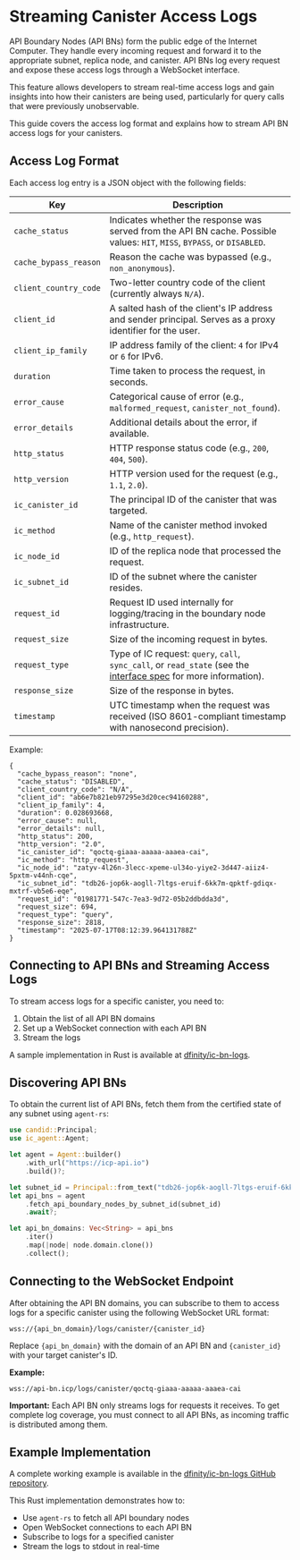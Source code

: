 # Streaming Canister Access Logs

API Boundary Nodes (API BNs) form the public edge of the Internet Computer. They handle every incoming request and forward it to the appropriate subnet, replica node, and canister. API BNs log every request and expose these access logs through a WebSocket interface.

This feature allows developers to stream real-time access logs and gain insights into how their canisters are being used, particularly for query calls that were previously unobservable.

This guide covers the access log format and explains how to stream API BN access logs for your canisters.

## Access Log Format

Each access log entry is a JSON object with the following fields:

| **Key**                | **Description**                                                                                       |
|------------------------|-------------------------------------------------------------------------------------------------------|
| `cache_status`         | Indicates whether the response was served from the API BN cache. Possible values: `HIT`, `MISS`, `BYPASS`, or `DISABLED`. |
| `cache_bypass_reason`  | Reason the cache was bypassed (e.g., `non_anonymous`).                                                |
| `client_country_code`  | Two-letter country code of the client (currently always `N/A`).                                       |
| `client_id`            | A salted hash of the client's IP address and sender principal. Serves as a proxy identifier for the user. |
| `client_ip_family`     | IP address family of the client: `4` for IPv4 or `6` for IPv6.                                        |
| `duration`             | Time taken to process the request, in seconds.                                                        |
| `error_cause`          | Categorical cause of error (e.g., `malformed_request`, `canister_not_found`).                         |
| `error_details`        | Additional details about the error, if available.                                                     |
| `http_status`          | HTTP response status code (e.g., `200`, `404`, `500`).                                                |
| `http_version`         | HTTP version used for the request (e.g., `1.1`, `2.0`).                                               |
| `ic_canister_id`       | The principal ID of the canister that was targeted.                                                   |
| `ic_method`            | Name of the canister method invoked (e.g., `http_request`).                                           |
| `ic_node_id`           | ID of the replica node that processed the request.                                                    |
| `ic_subnet_id`         | ID of the subnet where the canister resides.                                                          |
| `request_id`           | Request ID used internally for logging/tracing in the boundary node infrastructure.                   |
| `request_size`         | Size of the incoming request in bytes.                                                                |
| `request_type`         | Type of IC request: `query`, `call`, `sync_call`, or `read_state` (see the [interface spec](https://internetcomputer.org/docs/references/ic-interface-spec#http-interface) for more information).                                  |
| `response_size`        | Size of the response in bytes.                                                                        |
| `timestamp`            | UTC timestamp when the request was received (ISO 8601-compliant timestamp with nanosecond precision). |

Example:
```
{
  "cache_bypass_reason": "none",
  "cache_status": "DISABLED",
  "client_country_code": "N/A",
  "client_id": "ab6e7b821eb97295e3d20cec94160288",
  "client_ip_family": 4,
  "duration": 0.028693668,
  "error_cause": null,
  "error_details": null,
  "http_status": 200,
  "http_version": "2.0",
  "ic_canister_id": "qoctq-giaaa-aaaaa-aaaea-cai",
  "ic_method": "http_request",
  "ic_node_id": "zatyv-4l26n-3lecc-xpeme-ul34o-yiye2-3d447-aiiz4-5pxtm-v44nh-cqe",
  "ic_subnet_id": "tdb26-jop6k-aogll-7ltgs-eruif-6kk7m-qpktf-gdiqx-mxtrf-vb5e6-eqe",
  "request_id": "01981771-547c-7ea3-9d72-05b2ddbdda3d",
  "request_size": 694,
  "request_type": "query",
  "response_size": 2818,
  "timestamp": "2025-07-17T08:12:39.964131788Z"
}
```

## Connecting to API BNs and Streaming Access Logs

To stream access logs for a specific canister, you need to:

1. Obtain the list of all API BN domains
2. Set up a WebSocket connection with each API BN
3. Stream the logs

A sample implementation in Rust is available at [dfinity/ic-bn-logs](https://github.com/dfinity/ic-bn-logs).

## Discovering API BNs

To obtain the current list of API BNs, fetch them from the certified state of any subnet using `agent-rs`:

```rust
use candid::Principal;
use ic_agent::Agent;

let agent = Agent::builder()
    .with_url("https://icp-api.io")
    .build()?;

let subnet_id = Principal::from_text("tdb26-jop6k-aogll-7ltgs-eruif-6kk7m-qpktf-gdiqx-mxtrf-vb5e6-eqe")?;
let api_bns = agent
    .fetch_api_boundary_nodes_by_subnet_id(subnet_id)
    .await?;

let api_bn_domains: Vec<String> = api_bns
    .iter()
    .map(|node| node.domain.clone())
    .collect();
```

## Connecting to the WebSocket Endpoint

After obtaining the API BN domains, you can subscribe to them to access logs for a specific canister using the following WebSocket URL format:

```
wss://{api_bn_domain}/logs/canister/{canister_id}
```

Replace `{api_bn_domain}` with the domain of an API BN and `{canister_id}` with your target canister's ID.

**Example:**
```
wss://api-bn.icp/logs/canister/qoctq-giaaa-aaaaa-aaaea-cai
```

**Important:** Each API BN only streams logs for requests it receives. To get complete log coverage, you must connect to all API BNs, as incoming traffic is distributed among them.

## Example Implementation

A complete working example is available in the [dfinity/ic-bn-logs GitHub repository](https://github.com/dfinity/ic-bn-logs).

This Rust implementation demonstrates how to:
* Use `agent-rs` to fetch all API boundary nodes
* Open WebSocket connections to each API BN
* Subscribe to logs for a specified canister
* Stream the logs to stdout in real-time
